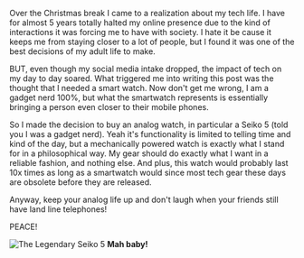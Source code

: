 
Over the Christmas break I came to a realization about my tech life. I have for almost 5 years totally halted my online presence due to the kind of interactions it was forcing me to have with society. I hate it be cause it keeps me from staying closer to a lot of people, but I found it was one of the best decisions of my adult life to make.

BUT, even though my social media intake dropped, the impact of tech on my day to day soared. What triggered me into writing this post was the thought that I needed a smart watch. Now don't get me wrong, I am a gadget nerd 100%, but what the smartwatch represents is essentially bringing a person even closer to their mobile phones.

So I made the decision to buy an analog watch, in particular a Seiko 5 (told you I was a gadget nerd). Yeah it's functionality is limited to telling time and kind of the day, but a mechanically powered watch is exactly what I stand for in a philosophical way. My gear should do exactly what I want in a reliable fashion, and nothing else. And plus, this watch would probably last 10x times as long as a smartwatch would since most tech gear these days are obsolete before they are released.

Anyway, keep your analog life up and don't laugh when your friends still have land line telephones!

PEACE!

<div className={styles["center"]}>
  <img src={seiko5} alt="The Legendary Seiko 5" />
  <strong>Mah baby!</strong>
</div>

